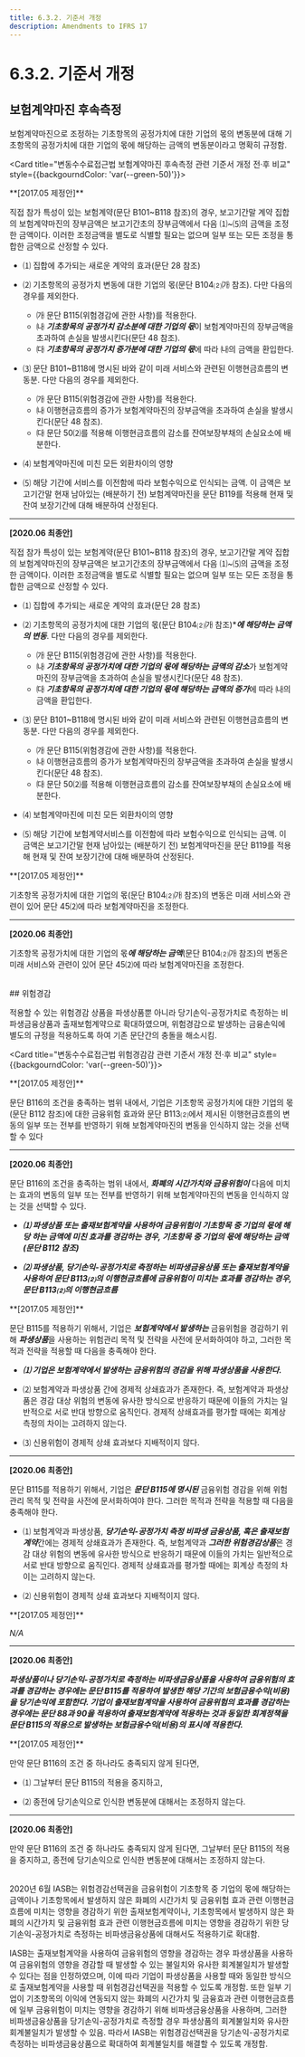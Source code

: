 ```yaml
---
title: 6.3.2. 기준서 개정
description: Amendments to IFRS 17
---
```


# 6.3.2. 기준서 개정

## 보험계약마진 후속측정

보험계약마진으로 조정하는 기초항목의 공정가치에 대한 기업의 몫의 변동분에 대해 기초항목의 공정가치에 대한 기업의 몫에 해당하는 금액의 변동분이라고 명확히 규정함.

<Card title="변동수수료접근법 보험계약마진 후속측정 관련 기준서 개정 전·후 비교" style={{backgourndColor: 'var(--green-50)'}}>

<Accordion activeIndex={[]}>
<AccordionTab header="45">
**[2017.05 제정안]**

직접 참가 특성이 있는 보험계약(문단 B101\~B118 참조)의 경우, 보고기간말 계약 집합의 보험계약마진의 장부금액은 보고기간초의 장부금액에서 다음 ⑴\~⑸의 금액을 조정한 금액이다. 이러한 조정금액을 별도로 식별할 필요는 없으며 일부 또는 모든 조정을 통합한 금액으로 산정할 수 있다.

* ⑴ 집합에 추가되는 새로운 계약의 효과(문단 28 참조)

* ⑵ 기초항목의 공정가치 변동에 대한 기업의 몫(문단 B104⑵㈎ 참조). 다만 다음의 경우를 제외한다.
  * ㈎ 문단 B115(위험경감에 관한 사항)를 적용한다.
  * ㈏ ***기초항목의 공정가치 감소분에 대한 기업의 몫***이 보험계약마진의 장부금액을 초과하여 손실을 발생시킨다(문단 48 참조).
  * ㈐ ***기초항목의 공정가치 증가분에 대한 기업의 몫***에 따라 ㈏의 금액을 환입한다.

* ⑶ 문단 B101\~B118에 명시된 바와 같이 미래 서비스와 관련된 이행현금흐름의 변동분. 다만 다음의 경우를 제외한다.
  * ㈎ 문단 B115(위험경감에 관한 사항)를 적용한다.
  * ㈏ 이행현금흐름의 증가가 보험계약마진의 장부금액을 초과하여 손실을 발생시킨다(문단 48 참조).
  * ㈐ 문단 50⑵를 적용해 이행현금흐름의 감소를 잔여보장부채의 손실요소에 배분한다.

* ⑷ 보험계약마진에 미친 모든 외환차이의 영향

* ⑸ 해당 기간에 서비스를 이전함에 따라 보험수익으로 인식되는 금액. 이 금액은 보고기간말 현재 남아있는 (배분하기 전) 보험계약마진을 문단 B119를 적용해 현재 및 잔여 보장기간에 대해 배분하여 산정된다.

---

**[2020.06 최종안]**

직접 참가 특성이 있는 보험계약(문단 B101\~B118 참조)의 경우, 보고기간말 계약 집합의 보험계약마진의 장부금액은 보고기간초의 장부금액에서 다음 ⑴\~⑸의 금액을 조정한 금액이다. 이러한 조정금액을 별도로 식별할 필요는 없으며 일부 또는 모든 조정을 통합한 금액으로 산정할 수 있다.

* ⑴ 집합에 추가되는 새로운 계약의 효과(문단 28 참조)

* ⑵ 기초항목의 공정가치에 대한 기업의 몫(문단 B104⑵㈎ 참조)****에 해당하는 금액의 변동***. 다만 다음의 경우를 제외한다.
  * ㈎ 문단 B115(위험경감에 관한 사항)를 적용한다.
  * ㈏ ***기초항목의 공정가치에 대한 기업의 몫에 해당하는 금액의 감소***가 보험계약마진의 장부금액을 초과하여 손실을 발생시킨다(문단 48 참조).
  * ㈐ ***기초항목의 공정가치에 대한 기업의 몫에 해당하는 금액의 증가***에 따라 ㈏의 금액을 환입한다.

* ⑶ 문단 B101\~B118에 명시된 바와 같이 미래 서비스와 관련된 이행현금흐름의 변동분. 다만 다음의 경우를 제외한다.
  * ㈎ 문단 B115(위험경감에 관한 사항)를 적용한다.
  * ㈏ 이행현금흐름의 증가가 보험계약마진의 장부금액을 초과하여 손실을 발생시킨다(문단 48 참조).
  * ㈐ 문단 50⑵를 적용해 이행현금흐름의 감소를 잔여보장부채의 손실요소에 배분한다.

* ⑷ 보험계약마진에 미친 모든 외환차이의 영향


* ⑸ 해당 기간에 보험계약서비스를 이전함에 따라 보험수익으로 인식되는 금액. 이 금액은 보고기간말 현재 남아있는 (배분하기 전) 보험계약마진을 문단 B119를 적용해 현재 및 잔여 보장기간에 대해 배분하여 산정된다.
</AccordionTab>

<AccordionTab header="B112">
**[2017.05 제정안]**

기초항목 공정가치에 대한 기업의 몫(문단 B104⑵㈎ 참조)의 변동은 미래 서비스와 관련이 있어 문단 45⑵에 따라 보험계약마진을 조정한다.

---

**[2020.06 최종안]**

기초항목 공정가치에 대한 기업의 몫***에 해당하는 금액***(문단 B104⑵㈎ 참조)의 변동은 미래 서비스와 관련이 있어 문단 45⑵에 따라 보험계약마진을 조정한다.
</AccordionTab>
</Accordion>
</Card>

<br/>
## 위험경감

적용할 수 있는 위험경감 상품을 파생상품뿐 아니라 당기손익-공정가치로 측정하는 비파생금융상품과 출재보험계약으로 확대하였으며, 위험경감으로 발생하는 금융손익에 별도의 규정을 적용하도록 하여 기존 문단간의 충돌을 해소시킴.

<Card title="변동수수료접근법 위험경감감 관련 기준서 개정 전·후 비교" style={{backgourndColor: 'var(--green-50)'}}>

<Accordion activeIndex={[]}>
<AccordionTab header="B115">
**[2017.05 제정안]**

문단 B116의 조건을 충족하는 범위 내에서, 기업은 기초항목 공정가치에 대한 기업의 몫(문단 B112 참조)에 대한 금융위험 효과와 문단 B113⑵에서 제시된 이행현금흐름의 변동의 일부 또는 전부를 반영하기 위해 보험계약마진의 변동을 인식하지 않는 것을 선택할 수 있다

---

**[2020.06 최종안]**

문단 B116의 조건을 충족하는 범위 내에서, ***화폐의 시간가치와 금융위험이*** 다음에 미치는 효과의 변동의 일부 또는 전부를 반영하기 위해 보험계약마진의 변동을 인식하지 않는 것을 선택할 수 있다.

* ***⑴ 파생상품 또는 출재보험계약을 사용하여 금융위험이 기초항목 중 기업의 몫에 해당 하는 금액에 미친 효과를 경감하는 경우, 기초항목 중 기업의 몫에 해당하는 금액(문단 B112 참조)***

* ***⑵ 파생상품, 당기손익-공정가치로 측정하는 비파생금융상품 또는 출재보험계약을 사용하여 문단 B113⑵의 이행현금흐름에 금융위험이 미치는 효과를 경감하는 경우, 문단 B113⑵의 이행현금흐름***
</AccordionTab>

<AccordionTab header="B116">
**[2017.05 제정안]**

문단 B115를 적용하기 위해서, 기업은 ***보험계약에서 발생하는*** 금융위험을 경감하기 위해 ***파생상품***을 사용하는 위험관리 목적 및 전략을 사전에 문서화하여야 하고, 그러한 목적과 전략을 적용할 때 다음을 충족해야 한다.

* ***⑴ 기업은 보험계약에서 발생하는 금융위험의 경감을 위해 파생상품을 사용한다.***

* ⑵ 보험계약과 파생상품 간에 경제적 상쇄효과가 존재한다. 즉, 보험계약과 파생상품은 경감 대상 위험의 변동에 유사한 방식으로 반응하기 때문에 이들의 가치는 일반적으로 서로 반대 방향으로 움직인다. 경제적 상쇄효과를 평가할 때에는 회계상 측정의 차이는 고려하지 않는다.

* ⑶ 신용위험이 경제적 상쇄 효과보다 지배적이지 않다.

---

**[2020.06 최종안]**

문단 B115를 적용하기 위해서, 기업은 ***문단 B115에 명시된*** 금융위험 경감을 위해 위험관리 목적 및 전략을 사전에 문서화하여야 한다. 그러한 목적과 전략을 적용할 때 다음을 충족해야 한다.

* ⑴ 보험계약과 파생상품, ***당기손익-공정가치 측정 비파생 금융상품, 혹은 출재보험계약***간에는 경제적 상쇄효과가 존재한다. 즉, 보험계약과 ***그러한 위험경감상품***은 경감 대상 위험의 변동에 유사한 방식으로 반응하기 때문에 이들의 가치는 일반적으로 서로 반대 방향으로 움직인다. 경제적 상쇄효과를 평가할 때에는 회계상 측정의 차이는 고려하지 않는다.

* ⑵ 신용위험이 경제적 상쇄 효과보다 지배적이지 않다.
</AccordionTab>

<AccordionTab header="B117A">
**[2017.05 제정안]**

*N/A*

---

**[2020.06 최종안]**

***파생상품이나 당기손익-공정가치로 측정하는 비파생금융상품을 사용하여 금융위험의 효과를 경감하는 경우에는 문단 B115를 적용하여 발생한 해당 기간의 보험금융수익(비용)을 당기손익에 포함한다. 기업이 출재보험계약을 사용하여 금융위험의 효과를 경감하는 경우에는 문단 88과 90을 적용하여 출재보험계약에 적용하는 것과 동일한 회계정책을 문단 B115의 적용으로 발생하는 보험금융수익(비용)의 표시에 적용한다.***
</AccordionTab>

<AccordionTab header="B118">
**[2017.05 제정안]**

만약 문단 B116의 조건 중 하나라도 충족되지 않게 된다면,

* ⑴ 그날부터 문단 B115의 적용을 중지하고,

* ⑵ 종전에 당기손익으로 인식한 변동분에 대해서는 조정하지 않는다.

---

**[2020.06 최종안]**

만약 문단 B116의 조건 중 하나라도 충족되지 않게 된다면, 그날부터 문단 B115의 적용을 중지하고, 종전에 당기손익으로 인식한 변동분에 대해서는 조정하지 않는다.
</AccordionTab>
</Accordion>
</Card>

<br/>
2020년 6월 IASB는 위험경감선택권을 금융위험이 기초항목 중 기업의 몫에 해당하는 금액이나 기초항목에서 발생하지 않은 화폐의 시간가치 및 금융위험 효과 관련 이행현금흐름에 미치는 영향을 경감하기 위한 출재보험계약이나, 기초항목에서 발생하지 않은 화폐의 시간가치 및 금융위험 효과 관련 이행현금흐름에 미치는 영향을 경감하기 위한 당기손익-공정가치로 측정하는 비파생금융상품에 대해서도 적용하기로 확대함.

IASB는 출재보험계약을 사용하여 금융위험의 영향을 경감하는 경우 파생상품을 사용하여 금융위험의 영향을 경감할 때 발생할 수 있는 불일치와 유사한 회계불일치가 발생할 수 있다는 점을 인정하였으며, 이에 따라 기업이 파생상품을 사용할 때와 동일한 방식으로 출재보험계약을 사용할 때 위험경감선택권을 적용할 수 있도록 개정함. 또한 일부 기업이 기초항목의 이익에 연동되지 않는 화폐의 시간가치 및 금융효과 관련 이행현금흐름에 일부 금융위험이 미치는 영향을 경감하기 위해 비파생금융상품을 사용하며, 그러한 비파생금융상품을 당기손익-공정가치로 측정할 경우 파생상품의 회계불일치와 유사한 회계불일치가 발생할 수 있음. 따라서 IASB는 위험경감선택권을 당기손익-공정가치로 측정하는 비파생금융상품으로 확대하여 회계불일치를 해결할 수 있도록 개정함.
